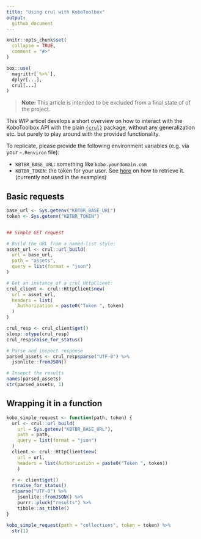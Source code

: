 ```yaml
---
title: "Using crul with KoboToolbox"
output:
  github_document
---
```


```r
knitr::opts_chunk$set(
  collapse = TRUE,
  comment = "#>"
)
```

```r
box::use(
  magrittr[`%>%`],
  dplyr[...],
  crul[...]
)
```

> **Note:** This article is intended to be excluded from a final state of
> of the project.


This WIP articel develops a short overview on how to interact with the KoboToolbox
API with the plain [`{crul}`](https://github.com/ropensci/crul)
package, without any generalization etc. but purely to play around with
the provided functionality.

To replicate, please provide the following environment variables (e.g.
via your `~.Renviron` file):

- `KBTBR_BASE_URL`: something like `kobo.yourdomain.com`
- `KBTBR_TOKEN`: the token for your user. See 
  [here](https://support.kobotoolbox.org/api.html) on how to retrieve it.
  (currently not used in the examples)



## Basic requests

```r
base_url <- Sys.getenv("KBTBR_BASE_URL")
token <- Sys.getenv("KBTBR_TOKEN")


## Simple GET request

# Build the URL from a named-list style:
asset_url <- crul::url_build(
  url = base_url,
  path = "assets",
  query = list(format = "json")
)

# Get an instance of a crul HttpClient:
crul_client <- crul::HttpClient$new(
  url = asset_url,
  headers = list(
    Authorization = paste0("Token ", token)
  )
)

crul_resp <- crul_client$get()
sloop::otype(crul_resp)
crul_resp$raise_for_status()

# Parse and inspect response
parsed_assets <- crul_resp$parse("UTF-8") %>%
  jsonlite::fromJSON()

# Insepct the results
names(parsed_assets)
str(parsed_assets, 1)
```


## Wrapping it in a function

```r

kobo_simple_request <- function(path, token) {
  url <- crul::url_build(
    url = Sys.getenv("KBTBR_BASE_URL"),
    path = path,
    query = list(format = "json")
  )
  client <- crul::HttpClient$new(
    url = url,
    headers = list(Authorization = paste0("Token ", token))
    )

  r <- client$get()
  r$raise_for_status()
  r$parse("UTF-8") %>%
    jsonlite::fromJSON() %>%
    purrr::pluck("results") %>%
    tibble::as_tibble()
}

kobo_simple_request(path = "collections", token = token) %>%
  str(1)
```

